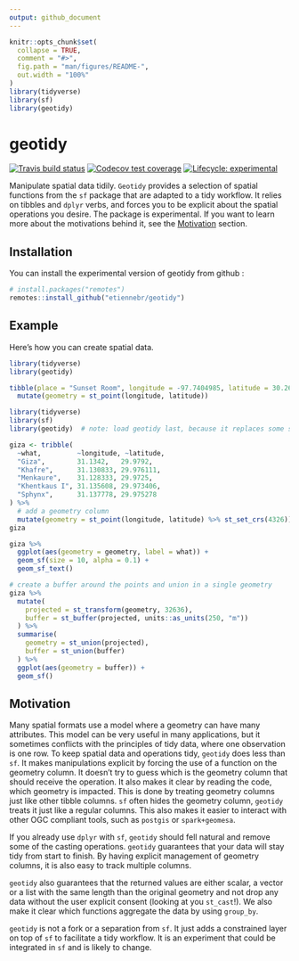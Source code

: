 ```yaml
---
output: github_document
---
```


<!-- README.md is generated from README.Rmd. Please edit that file -->

```r
knitr::opts_chunk$set(
  collapse = TRUE,
  comment = "#>",
  fig.path = "man/figures/README-",
  out.width = "100%"
)
library(tidyverse)
library(sf)
library(geotidy)
```
# geotidy

<!-- badges: start -->
[![Travis build status](https://travis-ci.org/etiennebr/geotidy.svg?branch=master)](https://travis-ci.org/etiennebr/geotidy)
[![Codecov test coverage](https://codecov.io/gh/etiennebr/geotidy/branch/master/graph/badge.svg)](https://codecov.io/gh/etiennebr/geotidy?branch=master)
[![Lifecycle: experimental](https://img.shields.io/badge/lifecycle-experimental-orange.svg)](https://www.tidyverse.org/lifecycle/#experimental)
<!-- badges: end -->

Manipulate spatial data tidily. `Geotidy` provides a selection of spatial
functions from the `sf` package that are adapted to a tidy workflow. It relies
on tibbles and `dplyr` verbs, and forces you to be explicit about the spatial
operations you desire. The package is experimental. If you want to learn more
about the motivations behind it, see the [Motivation] section.

## Installation

You can install the experimental version of geotidy from github :
```r
# install.packages("remotes")
remotes::install_github("etiennebr/geotidy")
```

## Example

Here's how you can create spatial data.

```r
library(tidyverse)
library(geotidy)

tibble(place = "Sunset Room", longitude = -97.7404985, latitude = 30.2645315) %>% 
  mutate(geometry = st_point(longitude, latitude))
```



```r
library(tidyverse)
library(sf)
library(geotidy)  # note: load geotidy last, because it replaces some sf functions

giza <- tribble(
  ~what,         ~longitude, ~latitude,
  "Giza",        31.1342,   29.9792,
  "Khafre",      31.130833, 29.976111,
  "Menkaure",    31.128333, 29.9725,
  "Khentkaus I", 31.135608, 29.973406,
  "Sphynx",      31.137778, 29.975278
) %>% 
  # add a geometry column
  mutate(geometry = st_point(longitude, latitude) %>% st_set_crs(4326))
giza

giza %>% 
  ggplot(aes(geometry = geometry, label = what)) + 
  geom_sf(size = 10, alpha = 0.1) +
  geom_sf_text()

# create a buffer around the points and union in a single geometry
giza %>% 
  mutate(
    projected = st_transform(geometry, 32636),
    buffer = st_buffer(projected, units::as_units(250, "m"))
  ) %>% 
  summarise(
    geometry = st_union(projected),
    buffer = st_union(buffer)
  ) %>% 
  ggplot(aes(geometry = buffer)) + 
  geom_sf()
```

## Motivation

Many spatial formats use a model where a geometry can have many attributes. This
model can be very useful in many applications, but it sometimes conflicts with
the principles of tidy data, where one observation is one row. To keep spatial
data and operations tidy, `geotidy` does less than `sf`. It makes manipulations
explicit by forcing the use of a function on the geometry column. It doesn't try
to guess which is the geometry column that should receive the operation. It also
makes it clear by reading the code, which geometry is impacted. This is done by
treating geometry columns just like other tibble columns. `sf` often hides the
geometry column, `geotidy` treats it just like a regular columns. This also
makes it easier to interact with other OGC compliant tools, such as `postgis` or
`spark+geomesa`.

If you already use `dplyr` with `sf`, `geotidy` should fell natural and remove
some of the casting operations. `geotidy` guarantees that your data will stay
tidy from start to finish. By having explicit management of geometry columns, it
is also easy to track multiple columns.

`geotidy` also guarantees that the returned values are either scalar, a
vector or a list with the same length than the original geometry and not drop
any data without the user explicit consent (looking at you `st_cast`!). 
We also make it clear which functions aggregate the data by using `group_by`.

`geotidy` is not a fork or a separation from `sf`. It just adds a constrained
layer on top of `sf` to facilitate a tidy workflow. It is an experiment that
could be integrated in `sf` and is likely to change.
